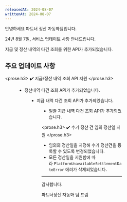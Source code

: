 ```yaml
---
releasedAt: 2024-08-07
writtenAt: 2024-08-07
---
```




안녕하세요 파트너 정산 자동화팀입니다.

24년 8월 7일, 서비스 업데이트 사항 안내드립니다.

지급 및 정산 내역의 다건 조회를 위한 API가 추가되었습니다.

## 주요 업데이트 사항

<prose.h3>
  ✔️ 지급/정산 내역 조회 API 지원
</prose.h3>

<Figure src={Image1} caption="정산 내역 관련 API > 정산 내역 다건 조회" />

- 정산내역 다건 조회 API가 추가되었습니다.

<Figure src={Image2} caption="지급 내역 관련 API > 지급 내역 다건 조회" />

- 지급 내역 다건 조회 API가 추가되었습니다.

<Figure src={Image3} caption="일괄 지급 내역 관련 API > 일괄 지급 내역 다건 조회" />

- 일괄 지급 내역 다건 조회 API가 추가되었습니다.

<prose.h3>
  ✔️ 수기 정산 건 임의 정산일 지원
</prose.h3>

- 임의의 정산일을 지정해 수기 정산건을 등록할 수 있도록 변경되었습니다. 
- 모든 정산일을 지원함에 따라 `PlatformUnavailableSettlementDateError` 에러가 삭제되었습니다.

---

감사합니다.

파트너정산 자동화 팀 드림
